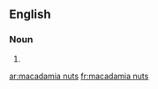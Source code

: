 ==English==

===Noun===
{{head|en|noun plural form|head=[[macadamia]] [[nut]]s}}

# {{plural of|macadamia nut|lang=en}}

[[ar:macadamia nuts]]
[[fr:macadamia nuts]]